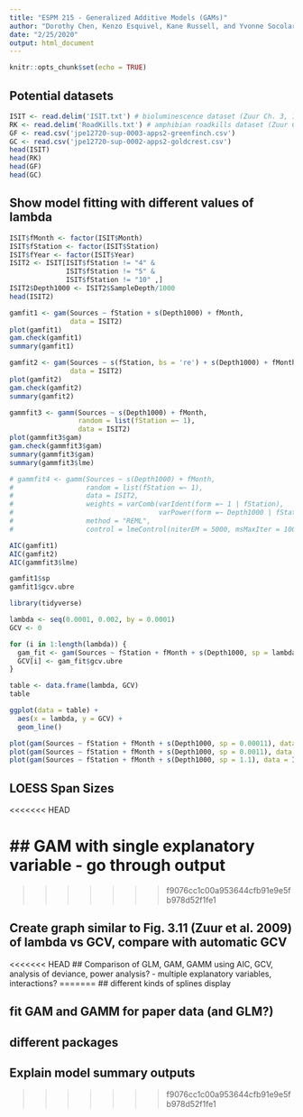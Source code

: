 ```yaml
---
title: "ESPM 215 - Generalized Additive Models (GAMs)"
author: "Dorothy Chen, Kenzo Esquivel, Kane Russell, and Yvonne Socolar"
date: "2/25/2020"
output: html_document
---
```


```r
knitr::opts_chunk$set(echo = TRUE)
```

## Potential datasets
```r
ISIT <- read.delim('ISIT.txt') # bioluminescence dataset (Zuur Ch. 3, 17)
RK <- read.delim('RoadKills.txt') # amphibian roadkills dataset (Zuur Ch. 16)
GF <- read.csv('jpe12720-sup-0003-apps2-greenfinch.csv')
GC <- read.csv('jpe12720-sup-0002-apps2-goldcrest.csv')
head(ISIT)
head(RK)
head(GF)
head(GC)
```

## Show model fitting with different values of lambda

```r
ISIT$fMonth <- factor(ISIT$Month)
ISIT$fStation <- factor(ISIT$Station)
ISIT$fYear <- factor(ISIT$Year)
ISIT2 <- ISIT[ISIT$fStation != "4" &
              ISIT$fStation != "5" &
              ISIT$fStation != "10" ,]
ISIT2$Depth1000 <- ISIT2$SampleDepth/1000
head(ISIT2)
```

```r
gamfit1 <- gam(Sources ~ fStation + s(Depth1000) + fMonth, 
               data = ISIT2)
plot(gamfit1)
gam.check(gamfit1)
summary(gamfit1)
```

```r
gamfit2 <- gam(Sources ~ s(fStation, bs = 're') + s(Depth1000) + fMonth, 
               data = ISIT2)
plot(gamfit2)
gam.check(gamfit2)
summary(gamfit2)
```

```r
gammfit3 <- gamm(Sources ~ s(Depth1000) + fMonth, 
                 random = list(fStation =~ 1), 
                 data = ISIT2)
plot(gammfit3$gam)
gam.check(gammfit3$gam)
summary(gammfit3$gam)
summary(gammfit3$lme)
```

```r
# gammfit4 <- gamm(Sources ~ s(Depth1000) + fMonth, 
#                  random = list(fStation =~ 1), 
#                  data = ISIT2, 
#                  weights = varComb(varIdent(form =~ 1 | fStation), 
#                                    varPower(form =~ Depth1000 | fStation)), 
#                  method = "REML", 
#                  control = lmeControl(niterEM = 5000, msMaxIter = 1000))
```

```r
AIC(gamfit1)
AIC(gamfit2)
AIC(gammfit3$lme)
```

```r
gamfit1$sp
gamfit1$gcv.ubre
```

```r
library(tidyverse)

lambda <- seq(0.0001, 0.002, by = 0.0001)
GCV <- 0

for (i in 1:length(lambda)) {
  gam_fit <- gam(Sources ~ fStation + fMonth + s(Depth1000, sp = lambda[i]), data = ISIT2) 
  GCV[i] <- gam_fit$gcv.ubre
}

table <- data.frame(lambda, GCV)
table

ggplot(data = table) +
  aes(x = lambda, y = GCV) + 
  geom_line()
```

```r
plot(gam(Sources ~ fStation + fMonth + s(Depth1000, sp = 0.00011), data = ISIT2))
plot(gam(Sources ~ fStation + fMonth + s(Depth1000, sp = 0.0011), data = ISIT2))
plot(gam(Sources ~ fStation + fMonth + s(Depth1000, sp = 1.1), data = ISIT2))
```


## LOESS Span Sizes

<<<<<<< HEAD


## GAM with single explanatory variable - go through output
=======
>>>>>>> f9076cc1c00a953644cfb91e9e5fb978d52f1fe1



## Create graph similar to Fig. 3.11 (Zuur et al. 2009) of lambda vs GCV, compare with automatic GCV



<<<<<<< HEAD
## Comparison of GLM, GAM, GAMM using AIC, GCV, analysis of deviance, power analysis?
- multiple explanatory variables, interactions?
=======
## different kinds of splines display



## fit GAM and GAMM for paper data (and GLM?)



## different packages



## Explain model summary outputs
>>>>>>> f9076cc1c00a953644cfb91e9e5fb978d52f1fe1



